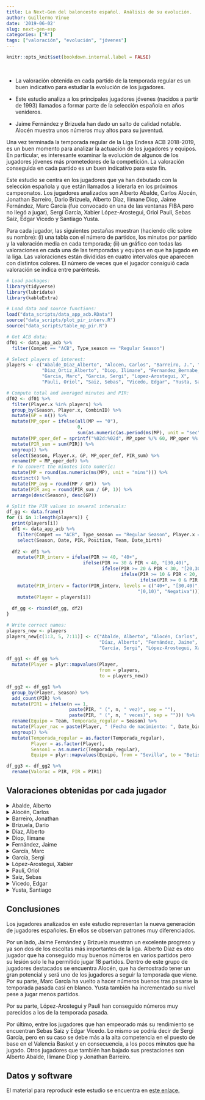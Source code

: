 ```yaml
---
title: La Next-Gen del baloncesto español. Análisis de su evolución.
author: Guillermo Vinue
date: '2019-06-02'
slug: next-gen-esp
categories: ["R"]
tags: ["valoración", "evolución", "jóvenes"]
---
```


```r
knitr::opts_knit$set(bookdown.internal.label = FALSE)
```

<br>

* La valoración obtenida en cada partido de la temporada regular es un buen indicativo para estudiar la evolución de los jugadores. 

* Este estudio analiza a los principales jugadores jóvenes (nacidos a partir de 1993) llamados a formar parte de la selección española en años venideros.

* Jaime Fernández y Brizuela han dado un salto de calidad notable. Alocén muestra unos números muy altos para su juventud.

Una vez terminada la temporada regular de la Liga Endesa ACB 2018-2019, es un buen momento para analizar la actuación de los jugadores y equipos. En particular, es interesante examinar la evolución de algunos de los jugadores jóvenes más prometedores de la competición. La valoración conseguida en cada partido es un buen indicativo para este fin. 

Este estudio se centra en los jugadores que ya han debutado con la selección española y que están llamados a liderarla en los próximos campeonatos. Los jugadores analizados son Alberto Abalde, Carlos Alocén, Jonathan Barreiro, Dario Brizuela, Alberto Díaz, Ilimane Diop, Jaime Fernández, Marc García (fue convocado en una de las ventanas FIBA pero no llegó a jugar), Sergi García, Xabier López-Arostegui, Oriol Paulí, Sebas Saiz, Edgar Vicedo y Santiago Yusta.

Para cada jugador, las siguientes pestañas muestran (haciendo clic sobre su nombre): (i) una tabla con el número de partidos, los minutos por partido y la valoración media en cada temporada; (ii) un gráfico con todas las valoraciones en cada una de las temporadas y equipos en que ha jugado en la liga. Las valoraciones están divididas en cuatro intervalos que aparecen con distintos colores. El número de veces que el jugador consiguió cada valoración se indica entre paréntesis. 

```r
# Load packages:
library(tidyverse)
library(lubridate)
library(kableExtra)
```

```r
# Load data and source functions:
load("data_scripts/data_app_acb.RData")
source("data_scripts/plot_pir_interv.R")
source("data_scripts/table_mp_pir.R")
```

```r
# Get ACB data:
df01 <- data_app_acb %>% 
  filter(Compet == "ACB", Type_season == "Regular Season")

# Select players of interest:
players <- c("Abalde_Diaz_Alberto", "Alocen, Carlos", "Barreiro, J.", "Brizuela, Dario", 
             "Diaz_Ortiz_Alberto", "Diop, Ilimane", "Fernandez_Bernabe_Jaime",
             "Garcia, Marc", "Garcia, Sergi", "Lopez-Arostegui, X",
             "Pauli, Oriol", "Saiz, Sebas", "Vicedo, Edgar", "Yusta, Santiago")

# Compute total and averaged minutes and PIR:
df02 <- df01 %>% 
  filter(Player.x %in% players) %>%
  group_by(Season, Player.x, CombinID) %>%
  mutate(GP = n()) %>%
  mutate(MP_oper = ifelse(all(MP == "0"), 
                          0,
                          sum(as.numeric(as.period(ms(MP), unit = "sec")), na.rm = TRUE))) %>%
  mutate(MP_oper_def = sprintf("%02d:%02d", MP_oper %/% 60, MP_oper %% 60)) %>%
  mutate(PIR_sum = sum(PIR)) %>%
  ungroup() %>%
  select(Season, Player.x, GP, MP_oper_def, PIR_sum) %>%
  rename(MP = MP_oper_def) %>%
  # To convert the minutes into numeric:
  mutate(MP = round(as.numeric(ms(MP), unit = "mins"))) %>%
  distinct() %>%
  mutate(MP_avg = round(MP / GP))  %>%
  mutate(PIR_avg = round(PIR_sum / GP, 1)) %>% 
  arrange(desc(Season), desc(GP))
```

```r
# Split the PIR values in several intervals:
df_gg <- data.frame()
for (i in 1:length(players)) {
  print(players[i])
  df1 <- data_app_acb %>%
    filter(Compet == "ACB", Type_season == "Regular Season", Player.x == players[i]) %>%
    select(Season, Date, PIR, Position, Team, Date_birth) 
  
  df2 <- df1 %>%
    mutate(PIR_interv = ifelse(PIR >= 40, "40+", 
                            ifelse(PIR >= 30 & PIR < 40, "[30,40)",
                                   ifelse(PIR >= 20 & PIR < 30, "[20,30)",
                                          ifelse(PIR >= 10 & PIR < 20, "[10,20)",
                                                 ifelse(PIR >= 0 & PIR < 10, "[0,10)", "Negativa")))))) %>%
    mutate(PIR_interv = factor(PIR_interv, levels = c("40+", "[30,40)", "[20,30)", "[10,20)", 
                                                "[0,10)", "Negativa"))) %>%
    mutate(Player = players[i])
  
  df_gg <- rbind(df_gg, df2)
}

# Write correct names:
players_new <- players
players_new[c(1:3, 5, 7:11)] <- c("Abalde, Alberto", "Alocén, Carlos", "Barreiro, Jonathan", 
                                  "Díaz, Alberto", "Fernández, Jaime", "García, Marc", 
                                  "García, Sergi", "López-Arostegui, Xabier", "Paulí, Oriol")

df_gg1 <- df_gg %>%
  mutate(Player = plyr::mapvalues(Player, 
                                  from = players,
                                  to = players_new))

df_gg2 <- df_gg1 %>%
  group_by(Player, Season) %>%
  add_count(PIR) %>%
  mutate(PIR1 = ifelse(n == 1, 
                       paste(PIR, " (", n, " vez)", sep = ""),
                       paste(PIR, " (", n, " veces)", sep = ""))) %>%
  rename(Equipo = Team, Temporada_regular = Season) %>%
  mutate(Player_nac = paste(Player, " (Fecha de nacimiento: ", Date_birth, ")", sep = "")) %>%
  ungroup() %>%
  mutate(Temporada_regular = as.factor(Temporada_regular), 
         Player = as.factor(Player),
         Season1 = as.numeric(Temporada_regular),
         Equipo = plyr::mapvalues(Equipo, from = "Sevilla", to = "Betis")) 

df_gg3 <- df_gg2 %>%
  rename(Valorac = PIR, PIR = PIR1)
```

## Valoraciones obtenidas por cada jugador 

<details><summary>Abalde, Alberto</summary>
<p>

```r
tab1 <- table_mp_pir(df02, players[1])
kable(tab1, format = "html", caption = "") %>% kable_styling(full_width = FALSE, font_size = 13) 
```

```r
plot_pir_interv(df_gg3, players_new[1])
```

Alberto Abalde ha jugado 27 partidos de la temporada regular 2018-2019 en los que ha promediado 18 minutos por encuentro. Sus minutos y valoración por partido han descendido respecto a las dos temporadas anteriores. En el gráfico con sus valoraciones, se observa cómo Abalde ha bajado sus prestaciones. En la temporada 2016-2017, jugando en el Joventut de Badalona, el jugador gallego consiguió valorar al menos 14 en 10 partidos, con un tope de 26. En la 2017-2018, en su primera temporada con el Valencia Basket solo superó los 14 de valoración en 5 ocasiones. Y en lo que respecta a la 2018-2019, solo ha superado los 14 en 3 partidos. En ninguna de las dos últimas campañas ha logrado llegar a los 20 créditos de valoración. Por otro lado, durante esta campaña ha valorado negativamente en cuatro partidos, su segunda peor marca tras la temporada 2014-2015.

</p>
</details>

<details><summary>Alocén, Carlos</summary>
<p>

```r
tab2 <- table_mp_pir(df02, players[2])
kable(tab2, format = "html", caption = "") %>% kable_styling(full_width = FALSE)
```

```r
plot_pir_interv(df_gg3, players_new[2])
```

Carlos Alocén ha jugado 32 partidos de la temporada regular 2018-2019 en los que ha promediado 15 minutos por encuentro. Alocén, de 18 años, es el jugador más joven de los incluidos en este estudio. Pese a ello, ha logrado números muy meritorios que muestran un importante salto de calidad. Hasta en cuatro partidos ha valorado 14 o más, llegando a los 21 en una ocasión. Sin embargo, su inexperiencia todavía le hace ser un poco irregular y hasta en 5 partidos ha obtenido una valoración negativa. 

</p>
</details>

<details><summary>Barreiro, Jonathan</summary>
<p>

```r
tab3 <- table_mp_pir(df02, players[3])
kable(tab3, format = "html", caption = "") %>% kable_styling(full_width = FALSE, font_size = 16)
```

```r
plot_pir_interv(df_gg3, players_new[3])
```

Jonathan Barreiro ha jugado 32 partidos de la temporada regular 2018-2019 en los que ha promediado 16 minutos por encuentro, números similares a los de la temporada pasada. Su valoración media ha bajado. En la temporada 2017-2018, Barreiro consiguió llegar a los 10 de valoración en 5 partidos y solo valoró negativo en 2 ocasiones (en contraposición a las 9 de la 2016-2017). Sin embargo, sus números esta temporada en general han descendido. Pese a que de nuevo ha logrado al menos 10 de valoración en 5 partidos, obtuvo una puntuación negativa en 10 ocasiones, lo que es su peor registro hasta la fecha.
</p>
</details>

<details><summary>Brizuela, Dario</summary>
<p>
```r
tab4 <- table_mp_pir(df02, players[4])
kable(tab4, format = "html", caption = "") %>% kable_styling(full_width = FALSE, font_size = 11)
```

```r
plot_pir_interv(df_gg3, players_new[4])
```

Dario Brizuela ha jugado 30 partidos de la temporada regular 2018-2019 en los que ha promediado 24 minutos por encuentro, más que nunca en su carrera. Su gráfico de valoraciones demuestra su notable progreso. Brizuela ya dejó alguna muestra de su potencial al valorar 33 en un partido de la 2015-2016 o 26 en otro partido de la temporada pasada. Pero es esta temporada en la que sus números se han disparado. Ha conseguido valorar 18 o más en 8 partidos con un máximo de 30. Por primera vez en su carrera no ha valorado negativo en ningún partido.
</p>
</details>

<details><summary>Díaz, Alberto</summary>
<p>
```r
tab5 <- table_mp_pir(df02, players[5])
kable(tab5, format = "html", caption = "") %>% kable_styling(full_width = FALSE, font_size = 11)
```

```r
plot_pir_interv(df_gg3, players_new[5])
```

A causa de una lesión, Alberto Díaz solo ha podido jugar 18 partidos de la temporada regular 2018-2019 en los que ha promediado 17 minutos por encuentro. Es de destacar que en las cuatro anteriores temporadas solo se había perdido dos partidos. Según el gráfico, desde su vuelta al Unicaja en la 2015-2016, el jugador malagueño presenta números relevantes, llegando a los 14 créditos en varios partidos. Pero es esta temporada en la que se observa un paso adelante. Por primera vez con el Unicaja ha superado los 20 de valoración, igualando su mejor marca (22) que obtuvo con el Fuenlabrada. Además, no ha valorado negativo en ninguna ocasión. 
</p>
</details>

<details><summary>Diop, Ilimane</summary>
<p>
```r
tab6 <- table_mp_pir(df02, players[6])
kable(tab6, format = "html", caption = "") %>% kable_styling(full_width = FALSE, font_size = 13)
```

```r
plot_pir_interv(df_gg3, players_new[6])
```

Por primera vez en su carrera, Ilmane Diop ha jugado todos los partidos de la temporada regular, en los que ha promediado 14 minutos por encuentro, en línea con las tres temporadas anteriores. Sus números mejoraron la temporada pasada en la que por primera vez consiguió valorar más de 20. En cambio, sus números han empeorado esta campaña. Pese a que ha conseguido su récord de valoración con 25, hasta en 7 partidos ha valorado negativo.
</p>
</details>

<details><summary>Fernández, Jaime</summary>
<p>
```r
tab7 <- table_mp_pir(df02, players[7])
kable(tab7, format = "html", caption = "") %>% kable_styling(full_width = FALSE, font_size = 11)
```

```r
plot_pir_interv(df_gg3, players_new[7], text_label = 2)
```

Jaime Fernández ha jugado 28 partidos de la temporada regular 2018-2019 en los que ha promediado 24 minutos por encuentro. Estuvo 8 semanas de baja por una lesión. Pese a ello, se observa claramente que el jugador madrileño ha experimentado un gran progreso en las dos últimas temporadas, en las que ha conseguido alcanzar al menos 17 de valoración en numerosas ocasiones. La temporada pasada lo hizo 10 veces con el Andorra (5 de ellas valorando 20 o más) y esta temporada con el Unicaja no solo lo ha vuelto a conseguir en 10 partidos, sino que ha logrado superar los 30 de valoración en 3 de ellos. Hasta el momento de su lesión en los cuartos de final de la Copa del Rey, era el único jugador de la liga junto a Will Thomas y Colton Iverson que había sido capaz de hacer 30 de valoración en 3 ocasiones.
</p>
</details>

<details><summary>García, Marc</summary>
<p>
```r
tab8 <- table_mp_pir(df02, players[8])
kable(tab8, format = "html", caption = "") %>% kable_styling(full_width = FALSE, font_size = 15)
```

```r
plot_pir_interv(df_gg3, players_new[8])
```

Marc García ha jugado 29 partidos de la temporada regular 2018-2019 en los que ha promediado 14 minutos por encuentro y ha conseguido su mejor valoración media. En el gráfico se observa que ha mejorado sus números respecto a las dos temporadas en las que participó activamente en la liga (en la 2017-2018 pertenecía al equipo del FC Barcelona Lassa B de la LEB Oro). En la 2018-2019 ha conseguido valorar 12 o más en 8 partidos con un tope de 23 (y cuatro veces ha llegado a 20). En toda su carrera solo había conseguido superar los 9 de valoración en un partido durante la temporada en la que jugó en el Real Betis Energía Plus.
</p>
</details>

<details><summary>García, Sergi</summary>
<p>
```r
tab9 <- table_mp_pir(df02, players[9])
kable(tab9, format = "html", caption = "") %>% kable_styling(full_width = FALSE, font_size = 13)
```

```r
plot_pir_interv(df_gg3, players_new[9])
```

Sergi García ha jugado 23 partidos de la temporada regular 2018-2019 en los que ha promediado 9 minutos por encuentro. En el gráfico se observa con nitidez que el jugador balear ha visto frenada su progresión esta temporada. En las dos anteriores temporadas jugando con el Tecnyconta Zaragoza había conseguido valoraciones altas, superando los 15 créditos en varias ocasiones con un máximo de 24 (aunque hasta en 6 partidos hizo una valoración negativa). Por el contrario, esta temporada apenas ha gozado de oportunidades en el Valencia Basket y los partidos en los que ha jugado solo consiguió superar los 7 de valoración en tres partidos. En cambio, en dos de los últimos partidos que ha jugado con el Manresa ha hecho 10 y 16 de valoración.
</p>
</details>

<details><summary>López-Arostegui, Xabier</summary>
<p>
```r
tab10 <- table_mp_pir(df02, players[10])
kable(tab10, format = "html", caption = "") %>% kable_styling(full_width = FALSE)
```

```r
plot_pir_interv(df_gg3, players_new[10])
```

Xabier López-Arostegui ha jugado 33 partidos de la temporada regular 2018-2019 en los que ha promediado 18 minutos por encuentro y 5.5 de valoración, números muy similares a la temporada pasada, lo cual también se aprecia en su gráfico. Sus valoraciones más altas sí que son un poco peores, ya que ha hecho 9 o más de valoración en 8 partidos, por los 12 de la 2017-2018, pero a su favor se observa que ha conseguido reducir los partidos con valoración negativa.
</p>
</details>

<details><summary>Paulí, Oriol</summary>
<p>
```r
tab11 <- table_mp_pir(df02, players[11])
kable(tab11, format = "html", caption = "") %>% kable_styling(full_width = FALSE, font_size = 15)
```

```r
plot_pir_interv(df_gg3, players_new[11])
```

Por primera vez en su carrera, Oriol Paulí ha jugado todos los partidos de la temporada regular, en los que ha promediado 14 minutos por encuentro. Su valoración media ha sido la misma que la temporada pasada, pero en el gráfico se observa un ligero crecimiento en su juego ya que esta temporada ha conseguido sus tres mejores valoraciones en toda su carrera con 22, 19 y 18. Sin embargo, su cuarta mejor valoración ha sido 11, lo que indica todavía cierta irregularidad en su juego. En cuatro partidos su valoración fue 0 y en otros tres, negativa.
</p>
</details>

<details><summary>Saiz, Sebas</summary>
<p>
```r
tab12 <- table_mp_pir(df02, players[12])
kable(tab12, format = "html", caption = "") %>% kable_styling(full_width = FALSE)
```

```r
plot_pir_interv(df_gg3, players_new[12])
```

Sebas Saiz ha jugado 32 partidos de la temporada regular 2018-2019 en los que ha promediado 12 minutos y 4.3 créditos de valoración por encuentro. El jugador madrileño ha empeorado claramente sus números, seguramente perjudicado por la manera de atacar del Tenerife, que está muy enfocada a terminar sus posesiones con un tiro de tres y no jugar demasiado por dentro con sus pívots. A diferencia de su temporada en el Burgos, en la que consiguió al menos 17 de valoración en 8 encuentros, esta temporada Sebas Saiz solo ha superado los 15 dos veces. Además ha valorado negativo en 8 partidos. 
</p>
</details>

<details><summary>Vicedo, Edgar</summary>
<p>
```r
tab13 <- table_mp_pir(df02, players[13])
kable(tab13, format = "html", caption = "") %>% kable_styling(full_width = FALSE, font_size = 12)
```

```r
plot_pir_interv(df_gg3, players_new[13])
```

Edgar Vicedo ha jugado todos los partidos de la temporada regular por vez primera en su trayectoria, en los que ha promediado 12 minutos y 2.9 de valoración por encuentro, lo que muestra un claro descenso en sus prestaciones. Vicedo había conseguido números muy buenos la pasada temporada, en la que superó los 16 de valoración en 6 partidos, consiguiendo los 23 en uno de ellos. Esta tendencia positiva se ha detenido esta campaña. Solo ha superado los 9 de valoración en 2 partidos y hasta en 8 ocasiones ha valorado negativo.
</p>
</details>

<details><summary>Yusta, Santiago</summary>
<p>
```r
tab14 <- table_mp_pir(df02, players[14])
kable(tab14, format = "html", caption = "") %>% kable_styling(full_width = FALSE, font_size = 13)
```

```r
plot_pir_interv(df_gg3, players_new[14])
```

Santiago Yusta ha jugado 20 partidos de la temporada regular 2018-2019 en los que ha promediado 16 minutos por encuentro (ha jugado menos partidos, pero su promedio en minutos es el más alto hasta la fecha y ha conseguido su mejor media de valoración). En el gráfico se aprecia que sus números son similares en sus últimas cuatro temporadas. La única diferencia es que esta temporada no ha conseguido llegar a los 20 en ningún partido. Sin embargo, ha reducido sus valoraciones negativas a solo dos encuentros. La temporada pasada valoró negativo hasta en 6 ocasiones, llegando incluso a dos -5.
</p>
</details>


## Conclusiones

Los jugadores analizados en este estudio representan la nueva generación de jugadores españoles. En ellos se observan patrones muy diferenciados.

Por un lado, Jaime Fernández y Brizuela muestran un excelente progreso y ya son dos de los escoltas más importantes de la liga. Alberto Díaz es otro jugador que ha conseguido muy buenos números en varios partidos pero su lesión solo le ha permitido jugar 18 partidos. Dentro de este grupo de jugadores destacados se encuentra Alocén, que ha demostrado tener un gran potencial y será uno de los jugadores a seguir la temporada que viene. Por su parte, Marc García ha vuelto a hacer números buenos tras pasarse la temporada pasada casi en blanco. Yusta también ha incrementado su nivel pese a jugar menos partidos.

Por su parte, López-Arostegui y Paulí han conseguido números muy parecidos a los de la temporada pasada.

Por último, entre los jugadores que han empeorado más su rendimiento se encuentran Sebas Saiz y Edgar Vicedo. Lo mismo se podría decir de Sergi García, pero en su caso se debe más a la alta competencia en el puesto de base en el Valencia Basket y en consecuencia, a los pocos minutos que ha jugado. Otros jugadores que también han bajado sus prestaciones son Alberto Abalde, Ilimane Diop y Jonathan Barreiro.

## Datos y software

El material para reproducir este estudio se encuentra en [este enlace.](https://github.com/guivivi/sportsandvisualdata)